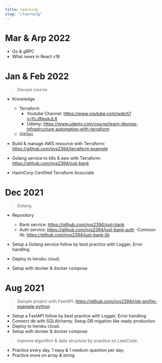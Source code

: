 ---
title: Learning
slug: "/learning"
---

# Mar & Arp 2022

- Go & gRPC
- What news in React v18

# Jan & Feb 2022

> Devops course

- Knowledge

  - Terraform
    - Youtube Channel: https://www.youtube.com/watch?v=YcJ9IeukJL8
    - Udemy: https://www.udemy.com/course/learn-devops-infrastructure-automation-with-terraform
  - GitOps

- Build & manage AWS resource with Terraform: https://github.com/nvs2394/terraform-example
- Golang service to k8s & aws with Terraform: https://github.com/nvs2394/just-bank
- HashiCorp Certified Terraform Associate

# Dec 2021

> Golang

- Repository

  - Bank service: https://github.com/nvs2394/just-bank
  - Auth service: https://github.com/nvs2394/just-bank-auth
    -Common lib: https://github.com/nvs2394/just-bank-lib

- Setup a Golang service follow by best practice with Logger, Error handling
- Deploy to heroku cloud.
- Setup with docker & docker compose

# Aug 2021

> Sample project with FastAPI: https://github.com/nvs2394/risk-profile-example-python

- Setup a FastAPI follow by best practice with Logger, Error handling
- Connect db with SQLAlchemy. Setup DB migation like ready production
- Deploy to heroku cloud.
- Setup with docker & docker compose

> Improve algorithm & data structure by practice on LeetCode.

- Practice every day. 1 easy & 1 medium question per day.
- Practice more on array & string
